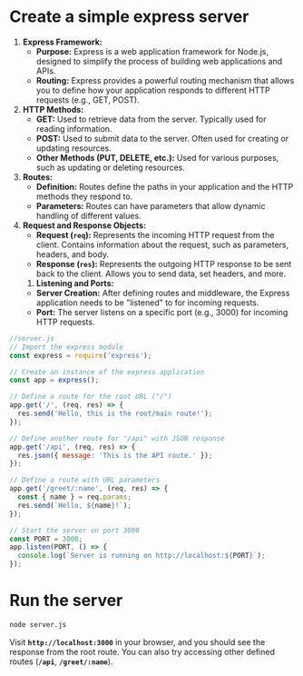 
# Create a simple express server

1. **Express Framework:**
	- **Purpose:** Express is a web application framework for Node.js, designed to simplify the process of building web applications and APIs.
	- **Routing:** Express provides a powerful routing mechanism that allows you to define how your application responds to different HTTP requests (e.g., GET, POST).
2. **HTTP Methods:**
	- **GET:** Used to retrieve data from the server. Typically used for reading information.
	- **POST:** Used to submit data to the server. Often used for creating or updating resources.
	- **Other Methods (PUT, DELETE, etc.):** Used for various purposes, such as updating or deleting resources.
3. **Routes:**
	- **Definition:** Routes define the paths in your application and the HTTP methods they respond to.
	- **Parameters:** Routes can have parameters that allow dynamic handling of different values.
4. **Request and Response Objects:**
	- **Request (****`req`****):** Represents the incoming HTTP request from the client. Contains information about the request, such as parameters, headers, and body.
	- **Response (****`res`****):** Represents the outgoing HTTP response to be sent back to the client. Allows you to send data, set headers, and more.
	1. **Listening and Ports:**
	- **Server Creation:** After defining routes and middleware, the Express application needs to be "listened" to for incoming requests.
	- **Port:** The server listens on a specific port (e.g., 3000) for incoming HTTP requests.

```javascript
//server.js
// Import the express module
const express = require('express');

// Create an instance of the express application
const app = express();

// Define a route for the root URL ("/")
app.get('/', (req, res) => {
  res.send('Hello, this is the root/main route!');
});

// Define another route for "/api" with JSON response
app.get('/api', (req, res) => {
  res.json({ message: 'This is the API route.' });
});

// Define a route with URL parameters
app.get('/greet/:name', (req, res) => {
  const { name } = req.params;
  res.send(`Hello, ${name}!`);
});

// Start the server on port 3000
const PORT = 3000;
app.listen(PORT, () => {
  console.log(`Server is running on http://localhost:${PORT}`);
});
```


# Run the server


```bash
node server.js
```


Visit **`http://localhost:3000`** in your browser, and you should see the response from the root route. You can also try accessing other defined routes (**`/api`**, **`/greet/:name`**).

